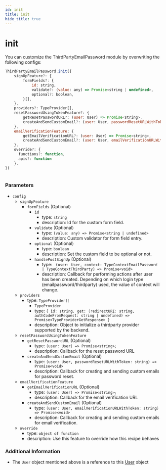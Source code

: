 ```yaml
---
id: init
title: init
hide_title: true
---
```


# init

You can customize the ThirdPartyEmailPassword module by overwriting the following configs:

```js
ThirdPartyEmailPassword.init({
    signUpFeature?: {
        formFields?: {
            id: string,
            validate?: (value: any) => Promise<string | undefined>,
            optional?: boolean,
        }[],
    },
    providers?: TypeProvider[],
    resetPasswordUsingTokenFeature?: {
        getResetPasswordURL?: (user: User) => Promise<string>,
        createAndSendCustomEmail?: (user: User, passwordResetURLWithToken: string) => Promise<void>
    },
    emailVerificationFeature: {
        getEmailVerificationURL?: (user: User) => Promise<string>,
        createAndSendCustomEmail?: (user: User, emailVerificationURLWithToken: string) => Promise<void>,
    },
    override?: {
      functions?: function,
      apis?: function
    },
})
        
```

### Parameters
- ``config``
  - ``signUpFeature``
    - ``formFields`` (Optional)
      - ``id``
        - type: ``string``
        - description: Id for the custom form field.
      - ``validate`` (Optional)
        - type: ``(value: any) => Promise<string | undefined>``
        - description: Custom validator for form field entry.
      - ``optional`` (Optional)
        - type: ``boolean``
        - description: Set the custom field to be optional or not.
      - ``handlePostSignUp`` (Optional)
        - type: `` (user: User, context: TypeContextEmailPassword | TypeContextThirdParty) => Promise<void>``
        - description: Callback for performing actions after user has been created. Depending on which login type (emailpassword/thirdparty) used, the value of context will change. 
  - `providers`
      - type: `TypeProvider[]`
        - `TypeProvider`
        - type: `{
                    id: string,
                    get: (redirectURI: string, authCodeFromRequest: string | undefined) => Promise<TypeProviderGetResponse>
                }`
        - description: Object to initialize a thirdparty provider supported by the backend.
  - ``resetPasswordUsingTokenFeature``
    - ``getResetPasswordURL`` (Optional)
      - type: ``(user: User) => Promise<string>;``
      - description: Callback for the reset password URL
    - ``createAndSendCustomEmail`` (Optional)
      - type: ``(user: User, passwordResetURLWithToken: string) => Promise<void>`` 
      - description: Callback for creating and sending custom emails for password reset.
  - ``emailVerificationFeature``
    - ``getEmailVerificationURL`` (Optional)
      - type: ``(user: User) => Promise<string>;``
      - description: Callback for the email verification URL
    - ``createAndSendCustomEmail`` (Optional)
      - type: ``(user: User, emailVerificationURLWithToken: string) => Promise<void>`` 
      - description: Callback for creating and sending custom emails for email verification.
  - `override`
    - type: `object of function`
    - description: Use this feature to override how this recipe behaves

### Additional Information
- The ``User`` object mentioned above is a reference to this [User](https://github.com/supertokens/core-driver-interface/wiki#third-party-email-password-user) object
